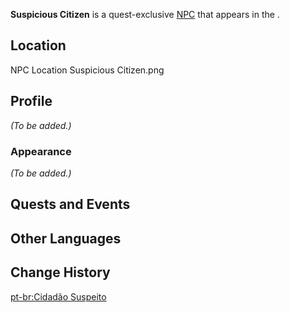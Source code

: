 {{Meta
<!-- Remove this template after adding the missing info -->
|missing_NPC_profile  = yes
}}
{{Character Infobox
|type             = Quest NPC
|image            = NPC Suspicious Citizen.png
|region           = Mondstadt
|location         = Mondstadt
}}
'''Suspicious Citizen''' is a quest-exclusive [[NPC]] that appears in the {{Quest|The Sound of Discord}}.

==Location==
<gallery>
NPC Location Suspicious Citizen.png
</gallery>

==Profile==
<!-- detailed story/lore information goes here -->
''(To be added.)''

===Appearance===
''(To be added.)''

==Quests and Events==
{{Quests and Events}}

==Other Languages==
{{Other Languages
|default_hidden = 1
|en      = Suspicious Citizen
|zhs     = 可疑的市民
|zhs_rm  = Kěyí de Shìmín
|zht     = 可疑的市民
|zht_rm  = Kěyí de Shìmín
|ja      = 怪しげな市民
|ja_rm   = Ayashige-na Shimin
|ko      = {{tt|의심|疑心}}스러운 {{tt|시민|市民}}
|es      = Ciudadano sospechoso
|fr      = Citoyen suspect
|ru      = Подозрительный горожанин
|th      = ชาวเมืองผู้น่าสงสัย
|th_rm   = Chao Mueang Phu Na Songsai
|vi      = Cư dân khả nghi
|de      = Verdächtiger Bürger
|id      = Warga yang Mencurigakan
|pt      = Cidadão Suspeito
|tr      = Şüpheli Vatandaş
|it      = Abitante sospetto
}}

==Change History==
{{Change History|1.4}}

[[pt-br:Cidadão Suspeito]]